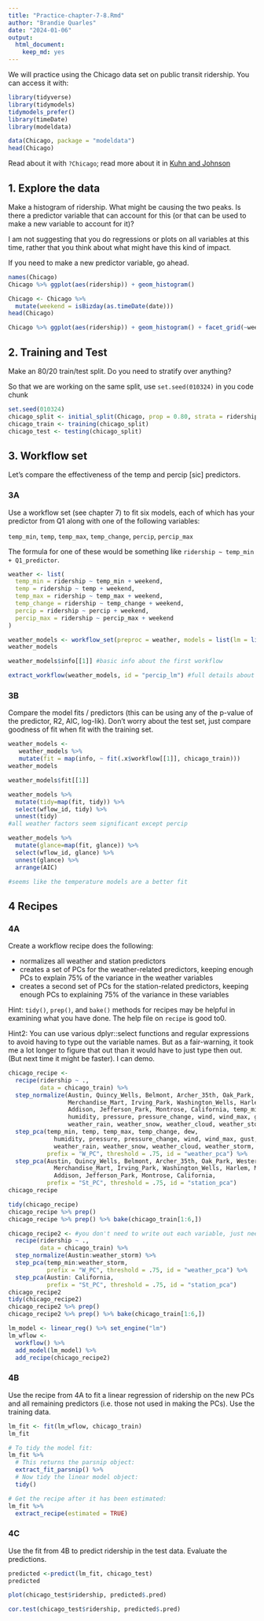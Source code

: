 ```yaml
---
title: "Practice-chapter-7-8.Rmd"
author: "Brandie Quarles"
date: "2024-01-06"
output: 
  html_document: 
    keep_md: yes
---
```


We will practice using the Chicago data set on public transit ridership.  You can access it with:

```r
library(tidyverse)
library(tidymodels)
tidymodels_prefer()
library(timeDate)
library(modeldata)
```

```r
data(Chicago, package = "modeldata")
head(Chicago)
```


Read about it with `?Chicago`; read more about it in [Kuhn and Johnson](https://bookdown.org/max/FES/chicago-intro.html)

## 1.  Explore the data

Make a histogram of ridership.  What might be causing the two peaks.  Is there a predictor variable that can account for this (or that can be used to make a new variable to account for it)?

I am not suggesting that you do regressions or plots on all variables at this time, rather that you think about what might have this kind of impact.

If you need to make a new predictor variable, go ahead.
```r
names(Chicago)
Chicago %>% ggplot(aes(ridership)) + geom_histogram()

Chicago <- Chicago %>%
  mutate(weekend = isBizday(as.timeDate(date)))
head(Chicago)

Chicago %>% ggplot(aes(ridership)) + geom_histogram() + facet_grid(~weekend)
```


## 2. Training and Test

Make an 80/20 train/test split.  Do you need to stratify over anything?  

So that we are working on the same split, use `set.seed(010324)` in you code chunk
```r
set.seed(010324)
chicago_split <- initial_split(Chicago, prop = 0.80, strata = ridership)
chicago_train <- training(chicago_split)
chicago_test <- testing(chicago_split)
```

## 3. Workflow set

Let's compare the effectiveness  of the temp and percip [sic] predictors.  

### 3A 

Use a workflow set (see chapter 7) to fit six models, each of which has your predictor from Q1 along with one of the following variables:

`temp_min`, `temp`, `temp_max`, `temp_change`, `percip`, `percip_max`

The formula for one of these would be something like `ridership ~ temp_min + Q1_predictor`.
```r
weather <- list(
  temp_min = ridership ~ temp_min + weekend,
  temp = ridership ~ temp + weekend,
  temp_max = ridership ~ temp_max + weekend,
  temp_change = ridership ~ temp_change + weekend,
  percip = ridership ~ percip + weekend,
  percip_max = ridership ~ percip_max + weekend
)

weather_models <- workflow_set(preproc = weather, models = list(lm = linear_reg()))
weather_models

weather_models$info[[1]] #basic info about the first workflow

extract_workflow(weather_models, id = "percip_lm") #full details about the workflow of interest 
```


### 3B 

Compare the model fits / predictors (this can be using any of the p-value of the predictor, R2, AIC, log-lik).  Don't worry about the test set, just compare goodness of fit when fit with the training set.
```r
weather_models <-
   weather_models %>%
   mutate(fit = map(info, ~ fit(.x$workflow[[1]], chicago_train)))
weather_models

weather_models$fit[[1]]

weather_models %>%
  mutate(tidy=map(fit, tidy)) %>%
  select(wflow_id, tidy) %>%
  unnest(tidy)
#all weather factors seem significant except percip

weather_models %>%
  mutate(glance=map(fit, glance)) %>%
  select(wflow_id, glance) %>%
  unnest(glance) %>% 
  arrange(AIC)

#seems like the temperature models are a better fit 
```

## 4 Recipes

### 4A

Create a workflow recipe does the following:

* normalizes all weather and station predictors
* creates a set of PCs for the weather-related predictors, keeping enough PCs to explain 75% of the variance in the weather variables
* creates a second set of PCs for the station-related predictors, keeping enough PCs to explaining 75% of the variance in these variables

Hint: `tidy()`, `prep()`, and `bake()` methods for recipes may be helpful in examining what you have done.  The help file on `recipe` is good to0.

Hint2: You can use various dplyr::select functions and regular expressions to avoid having to type out the variable names.  But as a fair-warning, it took me a lot longer to figure that out than it would have to just type then out.  (But next time it might be faster).  I can demo.
```r
chicago_recipe <- 
  recipe(ridership ~ .,
         data = chicago_train) %>%
  step_normalize(Austin, Quincy_Wells, Belmont, Archer_35th, Oak_Park, Western, Clark_Lake, Clinton,
                 Merchandise_Mart, Irving_Park, Washington_Wells, Harlem, Monroe, Polk, Ashland, Kedzie, 
                 Addison, Jefferson_Park, Montrose, California, temp_min, temp, temp_max, temp_change, dew,
                 humidity, pressure, pressure_change, wind, wind_max, gust, gust_max, percip, percip_max,
                 weather_rain, weather_snow, weather_cloud, weather_storm) %>% 
  step_pca(temp_min, temp, temp_max, temp_change, dew,
             humidity, pressure, pressure_change, wind, wind_max, gust, gust_max, percip, percip_max,
             weather_rain, weather_snow, weather_cloud, weather_storm, 
           prefix = "W_PC", threshold = .75, id = "weather_pca") %>% 
  step_pca(Austin, Quincy_Wells, Belmont, Archer_35th, Oak_Park, Western, Clark_Lake, Clinton,
             Merchandise_Mart, Irving_Park, Washington_Wells, Harlem, Monroe, Polk, Ashland, Kedzie, 
             Addison, Jefferson_Park, Montrose, California, 
           prefix = "St_PC", threshold = .75, id = "station_pca")
chicago_recipe

tidy(chicago_recipe)
chicago_recipe %>% prep()
chicago_recipe %>% prep() %>% bake(chicago_train[1:6,])

chicago_recipe2 <- #you don't need to write out each variable, just need to know the order of the column names
  recipe(ridership ~ .,
         data = chicago_train) %>%
  step_normalize(Austin:weather_storm) %>% 
  step_pca(temp_min:weather_storm, 
           prefix = "W_PC", threshold = .75, id = "weather_pca") %>% 
  step_pca(Austin: California, 
           prefix = "St_PC", threshold = .75, id = "station_pca")
chicago_recipe2
tidy(chicago_recipe2)
chicago_recipe2 %>% prep()
chicago_recipe2 %>% prep() %>% bake(chicago_train[1:6,])

lm_model <- linear_reg() %>% set_engine("lm")
lm_wflow <- 
  workflow() %>% 
  add_model(lm_model) %>% 
  add_recipe(chicago_recipe2)
```


### 4B

Use the recipe from 4A to fit a linear regression of ridership on the new PCs and all remaining predictors (i.e. those not used in making the PCs).  Use the training data.
```r
lm_fit <- fit(lm_wflow, chicago_train)
lm_fit

# To tidy the model fit: 
lm_fit %>% 
  # This returns the parsnip object:
  extract_fit_parsnip() %>% 
  # Now tidy the linear model object:
  tidy()

# Get the recipe after it has been estimated:
lm_fit %>% 
  extract_recipe(estimated = TRUE)
```


### 4C

Use the fit from 4B to predict ridership in the test data.  Evaluate the predictions.
```r
predicted <-predict(lm_fit, chicago_test)
predicted

plot(chicago_test$ridership, predicted$.pred)

cor.test(chicago_test$ridership, predicted$.pred)
```


